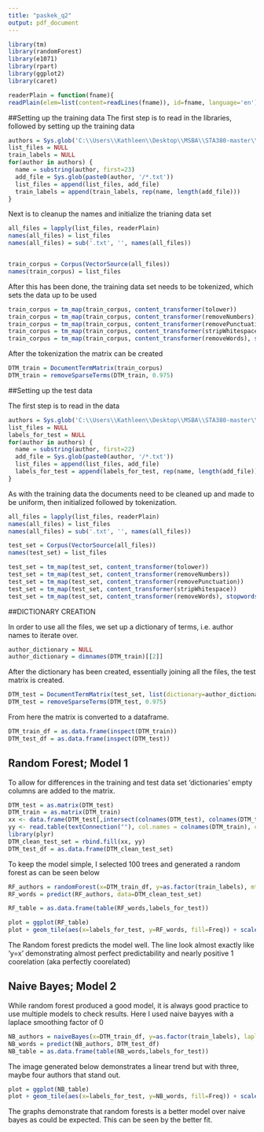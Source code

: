 ```yaml
---
title: "paskek_q2"
output: pdf_document
---
```

  ```r
library(tm)
library(randomForest)
library(e1071)
library(rpart)
library(ggplot2)
library(caret)

readerPlain = function(fname){
  readPlain(elem=list(content=readLines(fname)), id=fname, language='en') }
```

##Setting up the training data
The first step is to read in the libraries, followed by setting up the training data

```r
authors = Sys.glob('C:\\Users\\Kathleen\\Desktop\\MSBA\\STA380-master\\data\\ReutersC50\\C50train\\*')
list_files = NULL
train_labels = NULL
for(author in authors) {
  name = substring(author, first=23)
  add_file = Sys.glob(paste0(author, '/*.txt'))
  list_files = append(list_files, add_file)
  train_labels = append(train_labels, rep(name, length(add_file)))
}
```
Next is to cleanup the names and initialize the trianing data set
```r
all_files = lapply(list_files, readerPlain) 
names(all_files) = list_files
names(all_files) = sub('.txt', '', names(all_files))


train_corpus = Corpus(VectorSource(all_files))
names(train_corpus) = list_files
```

After this has been done, the training data set needs to be tokenized, which sets the data up to be used
```r
train_corpus = tm_map(train_corpus, content_transformer(tolower)) 
train_corpus = tm_map(train_corpus, content_transformer(removeNumbers)) 
train_corpus = tm_map(train_corpus, content_transformer(removePunctuation)) 
train_corpus = tm_map(train_corpus, content_transformer(stripWhitespace)) 
train_corpus = tm_map(train_corpus, content_transformer(removeWords), stopwords("SMART"))
```

After the tokenization the matrix can be created
```r
DTM_train = DocumentTermMatrix(train_corpus)
DTM_train = removeSparseTerms(DTM_train, 0.975)
```


##Setting up the test data

The first step is to read in the data
```r
authors = Sys.glob('C:\\Users\\Kathleen\\Desktop\\MSBA\\STA380-master\\data\\ReutersC50\\C50test\\*')
list_files = NULL
labels_for_test = NULL
for(author in authors) {
  name = substring(author, first=22)
  add_file = Sys.glob(paste0(author, '/*.txt'))
  list_files = append(list_files, add_file)
  labels_for_test = append(labels_for_test, rep(name, length(add_file)))
}
```

As with the training data the documents need to be cleaned up and made to be uniform, then initialized followed by tokenization.
```r
all_files = lapply(list_files, readerPlain) 
names(all_files) = list_files
names(all_files) = sub('.txt', '', names(all_files))

test_set = Corpus(VectorSource(all_files))
names(test_set) = list_files

test_set = tm_map(test_set, content_transformer(tolower)) 
test_set = tm_map(test_set, content_transformer(removeNumbers)) 
test_set = tm_map(test_set, content_transformer(removePunctuation)) 
test_set = tm_map(test_set, content_transformer(stripWhitespace)) 
test_set = tm_map(test_set, content_transformer(removeWords), stopwords("SMART"))
```

##DICTIONARY CREATION 

In order to use all the files, we set up a dictionary of terms, i.e. author names to iterate over. 

```r
author_dictionary = NULL
author_dictionary = dimnames(DTM_train)[[2]]
```
After the dictionary has been created, essentially joining all the files, the test matrix is created.  

```r
DTM_test = DocumentTermMatrix(test_set, list(dictionary=author_dictionary))
DTM_test = removeSparseTerms(DTM_test, 0.975)
```
From here the matrix is converted to a dataframe.

```r
DTM_train_df = as.data.frame(inspect(DTM_train))
DTM_test_df = as.data.frame(inspect(DTM_test))
```

## Random Forest; Model 1

To allow for differences in the training and test data set 'dictionaries' empty columns are added to the matrix. 

```r
DTM_test = as.matrix(DTM_test)
DTM_train = as.matrix(DTM_train)
xx <- data.frame(DTM_test[,intersect(colnames(DTM_test), colnames(DTM_train))])
yy <- read.table(textConnection(""), col.names = colnames(DTM_train), colClasses = "integer")
library(plyr)
DTM_clean_test_set = rbind.fill(xx, yy)
DTM_test_df = as.data.frame(DTM_clean_test_set)
```
To keep the model simple, I selected 100 trees and generated a random forest as can be seen below 

```r
RF_authors = randomForest(x=DTM_train_df, y=as.factor(train_labels), mtry=3, ntree=100)
RF_words = predict(RF_authors, data=DTM_clean_test_set)

RF_table = as.data.frame(table(RF_words,labels_for_test))

plot = ggplot(RF_table)
plot + geom_tile(aes(x=labels_for_test, y=RF_words, fill=Freq)) + scale_x_discrete(name="Actual Class") + scale_y_discrete(name="Predicted Class") + theme(axis.text.x = element_text(angle = 180, hjust = 1))
```
The Random forest predicts the model well. The line look almost exactly like 'y=x' demonstrating almost perfect predictability and nearly positive 1 coorelation (aka perfectly coorelated)


## Naive Bayes; Model 2

While random forest produced a good model, it is always good practice to use multiple models to check results. Here I used naive bayyes with a laplace smoothing factor of 0

```r
NB_authors = naiveBayes(x=DTM_train_df, y=as.factor(train_labels), laplace=0)
NB_words = predict(NB_authors, DTM_test_df)
NB_table = as.data.frame(table(NB_words,labels_for_test))
```

The image generated below demonstrates a linear trend but with three, maybe four authors that stand out. 
```r
plot = ggplot(NB_table)
plot + geom_tile(aes(x=labels_for_test, y=NB_words, fill=Freq)) + scale_x_discrete(name="Actual Class") + scale_y_discrete(name="Predicted Class") + theme(axis.text.x = element_text(angle = 90, hjust = 1))
```

The graphs demonstrate that random forests is a better model over naive bayes as could be expected. This can be seen by the better fit. 




